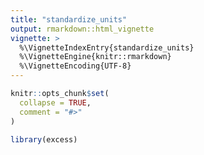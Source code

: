 ```yaml
---
title: "standardize_units"
output: rmarkdown::html_vignette
vignette: >
  %\VignetteIndexEntry{standardize_units}
  %\VignetteEngine{knitr::rmarkdown}
  %\VignetteEncoding{UTF-8}
---
```


```r
knitr::opts_chunk$set(
  collapse = TRUE,
  comment = "#>"
)
```

```r
library(excess)
```
